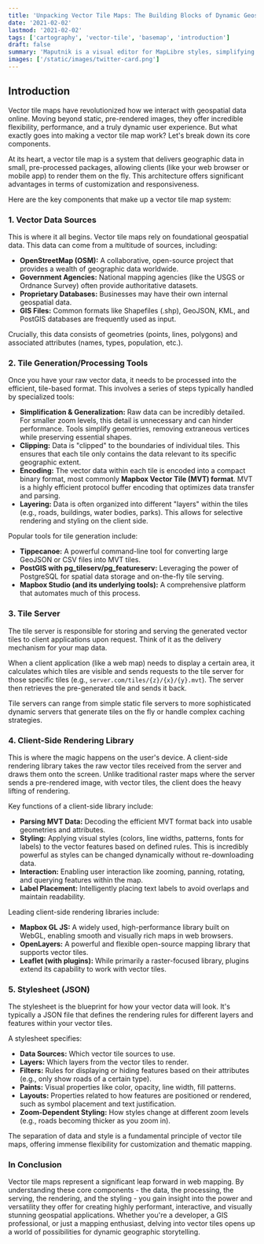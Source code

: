```yaml
---
title: 'Unpacking Vector Tile Maps: The Building Blocks of Dynamic Geospatial Experiences'
date: '2021-02-02'
lastmod: '2021-02-02'
tags: ['cartography', 'vector-tile', 'basemap', 'introduction']
draft: false
summary: 'Maputnik is a visual editor for MapLibre styles, simplifying the process of creating and editing map styles without dealing with complex JSON.'
images: ['/static/images/twitter-card.png']
---
```


## Introduction

Vector tile maps have revolutionized how we interact with geospatial data online. Moving beyond static, pre-rendered images, they offer incredible flexibility, performance, and a truly dynamic user experience. But what exactly goes into making a vector tile map work? Let's break down its core components.

At its heart, a vector tile map is a system that delivers geographic data in small, pre-processed packages, allowing clients (like your web browser or mobile app) to render them on the fly. This architecture offers significant advantages in terms of customization and responsiveness.

Here are the key components that make up a vector tile map system:

<TOCInline toc={props.toc} exclude="Introduction" />

### 1. Vector Data Sources

This is where it all begins. Vector tile maps rely on foundational geospatial data. This data can come from a multitude of sources, including:

* **OpenStreetMap (OSM):** A collaborative, open-source project that provides a wealth of geographic data worldwide.
* **Government Agencies:** National mapping agencies (like the USGS or Ordnance Survey) often provide authoritative datasets.
* **Proprietary Databases:** Businesses may have their own internal geospatial data.
* **GIS Files:** Common formats like Shapefiles (.shp), GeoJSON, KML, and PostGIS databases are frequently used as input.

Crucially, this data consists of geometries (points, lines, polygons) and associated attributes (names, types, population, etc.).

### 2. Tile Generation/Processing Tools

Once you have your raw vector data, it needs to be processed into the efficient, tile-based format. This involves a series of steps typically handled by specialized tools:

* **Simplification & Generalization:** Raw data can be incredibly detailed. For smaller zoom levels, this detail is unnecessary and can hinder performance. Tools simplify geometries, removing extraneous vertices while preserving essential shapes.
* **Clipping:** Data is "clipped" to the boundaries of individual tiles. This ensures that each tile only contains the data relevant to its specific geographic extent.
* **Encoding:** The vector data within each tile is encoded into a compact binary format, most commonly **Mapbox Vector Tile (MVT) format**. MVT is a highly efficient protocol buffer encoding that optimizes data transfer and parsing.
* **Layering:** Data is often organized into different "layers" within the tiles (e.g., roads, buildings, water bodies, parks). This allows for selective rendering and styling on the client side.

Popular tools for tile generation include:

* **Tippecanoe:** A powerful command-line tool for converting large GeoJSON or CSV files into MVT tiles.
* **PostGIS with pg_tileserv/pg_featureserv:** Leveraging the power of PostgreSQL for spatial data storage and on-the-fly tile serving.
* **Mapbox Studio (and its underlying tools):** A comprehensive platform that automates much of this process.

### 3. Tile Server

The tile server is responsible for storing and serving the generated vector tiles to client applications upon request. Think of it as the delivery mechanism for your map data.

When a client application (like a web map) needs to display a certain area, it calculates which tiles are visible and sends requests to the tile server for those specific tiles (e.g., `server.com/tiles/{z}/{x}/{y}.mvt`). The server then retrieves the pre-generated tile and sends it back.

Tile servers can range from simple static file servers to more sophisticated dynamic servers that generate tiles on the fly or handle complex caching strategies.

### 4. Client-Side Rendering Library

This is where the magic happens on the user's device. A client-side rendering library takes the raw vector tiles received from the server and draws them onto the screen. Unlike traditional raster maps where the server sends a pre-rendered image, with vector tiles, the client does the heavy lifting of rendering.

Key functions of a client-side library include:

* **Parsing MVT Data:** Decoding the efficient MVT format back into usable geometries and attributes.
* **Styling:** Applying visual styles (colors, line widths, patterns, fonts for labels) to the vector features based on defined rules. This is incredibly powerful as styles can be changed dynamically without re-downloading data.
* **Interaction:** Enabling user interaction like zooming, panning, rotating, and querying features within the map.
* **Label Placement:** Intelligently placing text labels to avoid overlaps and maintain readability.

Leading client-side rendering libraries include:

* **Mapbox GL JS:** A widely used, high-performance library built on WebGL, enabling smooth and visually rich maps in web browsers.
* **OpenLayers:** A powerful and flexible open-source mapping library that supports vector tiles.
* **Leaflet (with plugins):** While primarily a raster-focused library, plugins extend its capability to work with vector tiles.

### 5. Stylesheet (JSON)

The stylesheet is the blueprint for how your vector data will look. It's typically a JSON file that defines the rendering rules for different layers and features within your vector tiles.

A stylesheet specifies:

* **Data Sources:** Which vector tile sources to use.
* **Layers:** Which layers from the vector tiles to render.
* **Filters:** Rules for displaying or hiding features based on their attributes (e.g., only show roads of a certain type).
* **Paints:** Visual properties like color, opacity, line width, fill patterns.
* **Layouts:** Properties related to how features are positioned or rendered, such as symbol placement and text justification.
* **Zoom-Dependent Styling:** How styles change at different zoom levels (e.g., roads becoming thicker as you zoom in).

The separation of data and style is a fundamental principle of vector tile maps, offering immense flexibility for customization and thematic mapping.

### In Conclusion

Vector tile maps represent a significant leap forward in web mapping. By understanding these core components - the data, the processing, the serving, the rendering, and the styling - you gain insight into the power and versatility they offer for creating highly performant, interactive, and visually stunning geospatial applications. Whether you're a developer, a GIS professional, or just a mapping enthusiast, delving into vector tiles opens up a world of possibilities for dynamic geographic storytelling.
